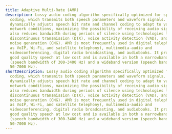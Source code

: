 ---
title: Adaptive Multi-Rate (AMR)
description: Lossy audio coding algorithm specifically optimized for speech
  coding, which transmits both speech parameters and waveform signals. AMR
  dynamically adjusts speech bit rate and channel coding to adapt to various
  network conditions, maximizing the possibility of receiving audio signals. It
  also reduces bandwidth during periods of silence using technologies like
  discontinuous transmission (DTX), voice activity detection (VAD), and comfort
  noise generation (CNG). AMR is most frequently used in digital telephony (such
  as VoIP, Wi-Fi, and satellite telephony), multimedia-audio and
  videoconferencing, digital radio broadcasting, and audiobooks. It provides
  good quality speech at low cost and is available in both a narrowband version
  (speech bandwidth of 300-3400 Hz) and a wideband version (speech bandwidth of
  50-7000 Hz).
shortDescription: Lossy audio coding algorithm specifically optimized for speech
  coding, which transmits both speech parameters and waveform signals. AMR
  dynamically adjusts speech bit rate and channel coding to adapt to various
  network conditions, maximizing the possibility of receiving audio signals. It
  also reduces bandwidth during periods of silence using technologies like
  discontinuous transmission (DTX), voice activity detection (VAD), and comfort
  noise generation (CNG). AMR is most frequently used in digital telephony (such
  as VoIP, Wi-Fi, and satellite telephony), multimedia-audio and
  videoconferencing, digital radio broadcasting, and audiobooks. It provides
  good quality speech at low cost and is available in both a narrowband version
  (speech bandwidth of 300-3400 Hz) and a wideband version (speech bandwidth of
  50-7000 Hz).
---
